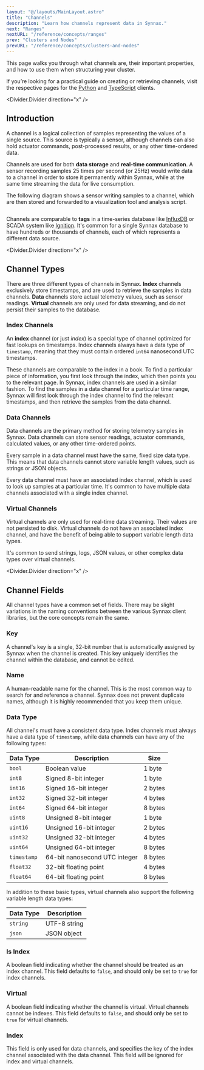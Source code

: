 ```yaml
---
layout: "@/layouts/MainLayout.astro"
title: "Channels"
description: "Learn how channels represent data in Synnax."
next: "Ranges"
nextURL: "/reference/concepts/ranges"
prev: "Clusters and Nodes"
prevURL: "/reference/concepts/clusters-and-nodes"
---
```



This page walks you through what channels are, their important properties, and
how to use them when structuring your cluster.

If you’re looking for a practical guide on creating or retrieving channels,
visit the respective pages for the [Python](../python-client/channels) and
[TypeScript](../typescript-client/channels) clients.

<Divider.Divider direction="x" />

## Introduction

A channel is a logical collection of samples representing the values of a single source.
This source is typically a sensor, although channels can also hold actuator commands,
post-processed results, or any other time-ordered data.

Channels are used for both **data storage** and **real-time communication**. A sensor
recording samples 25 times per second (or 25Hz) would write data to a channel in order
to store it permanently within Synnax, while at the same time streaming the data
for live consumption.

The following diagram shows a sensor writing samples to a channel, which are then
stored and forwarded to a visualization tool and analysis script.

<Diagram>
  <Image
    client:only="react"
    id="concepts/channels/channels"
    extension="svg"
    themed={false}
  />
</Diagram>

Channels are comparable to **tags** in a time-series database like [InfluxDB](https://www.influxdata.com/)
or SCADA system like [Ignition](https://inductiveautomation.com/). It's common for a single Synnax
database to have hundreds or thousands of channels, each of which represents a different
data source.

<Divider.Divider direction="x" />

## Channel Types

There are three different types of channels in Synnax. **Index** channels exclusively
store timestamps, and are used to retrieve the samples in data channels. **Data**
channels store actual telemetry values, such as sensor readings. **Virtual** channels
are only used for data streaming, and do not persist their samples to the database.

### Index Channels

An **index** channel (or just _index_) is a special type of channel optimized for fast
lookups on timestamps. Index channels always have a data type of `timestamp`, meaning
that they must contain ordered `int64` nanosecond UTC timestamps.

These channels are comparable to the index in a book. To find a particular piece of
information, you first look through the index, which then points you to the relevant
page. In Synnax, index channels are used in a similar fashion. To find the samples in
a data channel for a particular time range, Synnax will first look through the index
channel to find the relevant timestamps, and then retrieve the samples from the data
channel.

### Data Channels

Data channels are the primary method for storing telemetry samples in Synnax. Data
channels can store sensor readings, actuator commands, calculated values, or any
other time-ordered points.

Every sample in a data channel must have the same, fixed size data type. This means
that data channels cannot store variable length values, such as strings or JSON objects.

Every data channel must have an associated index channel, which is used to look up
samples at a particular time. It's common to have multiple data channels associated
with a single index channel.

### Virtual Channels

Virtual channels are only used for real-time data streaming. Their values are not
persisted to disk. Virtual channels do not have an associated index channel, and have
the benefit of being able to support variable length data types.

It's common to send strings, logs, JSON values, or other complex data types over virtual
channels.

<Divider.Divider direction="x" />

## Channel Fields

All channel types have a common set of fields. There may be slight variations in the
naming conventions between the various Synnax client libraries, but the core concepts
remain the same.

### Key

A channel's key is a single, 32-bit number that is automatically assigned by Synnax
when the channel is created. This key uniquely identifies the channel within the database,
and cannot be edited.

### Name

A human-readable name for the channel. This is the most common way to search for and
reference a channel. Synnax does not prevent duplicate names, although it is highly
recommended that you keep them unique.

### Data Type

All channel's must have a consistent data type. Index channels must always have a
data type of `timestamp`, while data channels can have any of the following types:

| Data Type   | Description                   | Size    |
| ----------- | ----------------------------- | ------- |
| `bool`      | Boolean value                 | 1 byte  |
| `int8`      | Signed 8-bit integer          | 1 byte  |
| `int16`     | Signed 16-bit integer         | 2 bytes |
| `int32`     | Signed 32-bit integer         | 4 bytes |
| `int64`     | Signed 64-bit integer         | 8 bytes |
| `uint8`     | Unsigned 8-bit integer        | 1 byte  |
| `uint16`    | Unsigned 16-bit integer       | 2 bytes |
| `uint32`    | Unsigned 32-bit integer       | 4 bytes |
| `uint64`    | Unsigned 64-bit integer       | 8 bytes |
| `timestamp` | 64-bit nanosecond UTC integer | 8 bytes |
| `float32`   | 32-bit floating point         | 4 bytes |
| `float64`   | 64-bit floating point         | 8 bytes |

In addition to these basic types, virtual channels also support the following variable
length data types:

| Data Type | Description  |
| --------- | ------------ |
| `string`  | UTF-8 string |
| `json`    | JSON object  |

### Is Index

A boolean field indicating whether the channel should be treated as an index channel.
This field defaults to `false`, and should only be set to `true` for index channels.

### Virtual

A boolean field indicating whether the channel is virtual. Virtual channels cannot
be indexes. This field defaults to `false`, and should only be set to `true` for
virtual channels.

### Index

This field is only used for data channels, and specifies the key of the index channel
associated with the data channel. This field will be ignored for index and virtual
channels.
